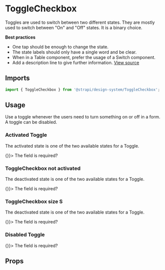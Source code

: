 <!--- ToggleCheckbox.stories.mdx --->


<Meta title="Design System/Components/ToggleCheckbox" component={ToggleCheckbox} />

# ToggleCheckbox

Toggles are used to switch between two different states. They are mostly used to switch between "On" and "Off" states. It is a binary choice.

**Best practices**

- One tap should be enough to change the state.
- The state labels should only have a single word and be clear.
- When in a Table component, prefer the usage of a Switch component.
- Add a description line to give further information.
  [View source](https://github.com/strapi/design-system/tree/main/packages/strapi-design-system/src/ToggleCheckbox)

## Imports

```js
import { ToggleCheckbox } from '@strapi/design-system/ToggleCheckbox';
```

## Usage

Use a toggle whenever the users need to turn something on or off in a form. A toggle can be disabled.

### Activated Toggle

The activated state is one of the two available states for a Toggle.

<Canvas>
  <Story name="activated">
    <ToggleCheckbox onLabel={'On'} offLabel={'Off'} checked={true} onChange={() => {}}>
      The field is required?
    </ToggleCheckbox>
  </Story>
</Canvas>

### ToggleCheckbox not activated

The deactivated state is one of the two available states for a Toggle.

<Canvas>
  <Story name="not activated">
    <ToggleCheckbox onLabel={'On'} offLabel={'Off'} checked={false} onChange={() => {}}>
      The field is required?
    </ToggleCheckbox>
  </Story>
</Canvas>

### ToggleCheckbox size S

The deactivated state is one of the two available states for a Toggle.

<Canvas>
  <Story name="size S">
    <ToggleCheckbox size="S" onLabel={'On'} offLabel={'Off'} checked={false} onChange={() => {}}>
      The field is required?
    </ToggleCheckbox>
  </Story>
</Canvas>

### Disabled Toggle

<Canvas>
  <Story name="disabled">
    <ToggleCheckbox disabled onLabel={'On'} offLabel={'Off'} checked={true} onChange={() => {}}>
      The field is required?
    </ToggleCheckbox>
  </Story>
</Canvas>

## Props

<ArgsTable of={ToggleCheckbox} />
